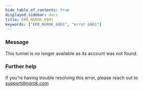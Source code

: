 ```yaml
---
hide_table_of_contents: true
displayed_sidebar: docs
title: ERR_NGROK_6001
keywords: ["ERR_NGROK_6001", "error 6001"]
---
```


### Message

This tunnel is no longer available as its account was not found.

### Further help

If you're having trouble resolving this error, please reach out to [support@ngrok.com](mailto:support@ngrok.com?subject=Help%20with%20ERR_NGROK_6001)
